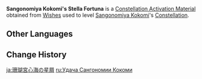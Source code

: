 {{Item Infobox
|id           = 001154
|image        = Item Stella Fortuna (5 Star).png
|type         = Constellation Activation Materials
|group        = Stella Fortuna
|quality      = 5
|description  = [[Kokomi]]'s Constellation Activation Material
|source1      = [[Wishes]]
}}
'''Sangonomiya Kokomi's Stella Fortuna''' is a [[Constellation Activation Material]] obtained from [[Wishes]] used to level [[Sangonomiya Kokomi]]'s [[Constellation]].

==Other Languages==
{{Other Languages
|en      = Sangonomiya Kokomi's Stella Fortuna
|zhs     = 珊瑚宫心海的命星
|zhs_rm  = Shānhúgōng Xīnhǎi de Mìngxīng
|zht     = 珊瑚宮心海的命星
|zht_rm  = Shānhúgōng Xīnhǎi de Mìngxīng
|zh_tl   = Sangonomiya Kokomi's {{Lex|Stella Fortuna|zh}}
|ja      = {{Rubi|珊|さん|瑚|ご|宮|のみや|心|ここ|海|み}}の星屑
|ja_rm   = Sangonomiya Kokomi no Hoshikuzu
|ja_tl   = Sangonomiya Kokomi's {{Lex|Stella Fortuna|ja}}
|ko      = 산고노미야 코코미의 운명의 별
|ko_rm   = Sangonomiya Kokomi-ui Unmyeong-ui Byeol
|ko_tl   = Sangonomiya Kokomi's {{Lex|Stella Fortuna|ko}}
|es      = Stella Fortuna de Sangonomiya Kokomi
|es_tl   = Sangonomiya Kokomi's Stella Fortuna
|fr      = Stella Fortuna de Sangonomiya Kokomi
|fr_tl   = Sangonomiya Kokomi's Stella Fortuna
|ru      = <!--Удача Кокоми-->
|ru_tl   = <!--Sangonomiya Kokomi's {{Lex|Stella Fortuna|ru}}-->
|th      = ดวงดาวแห่งชีวิตของ Sangonomiya Kokomi
|th_rm   = Duangdao haeng Chiwit khong Sangonomiya Kokomi
|th_tl   = Sangonomiya Kokomi's {{Lex|Stella Fortuna|th}}
|vi      = Chòm Sao Của Sangonomiya Kokomi
|vi_tl   = Sangonomiya Kokomi's {{Lex|Stella Fortuna|vi}}
|de      = Stella Fortuna von Sangonomiya Kokomi
|de_tl   = Sangonomiya Kokomi's Stella Fortuna
|id      = Sangonomiya Kokomi's Stella Fortuna
|pt      = <!--Constelação de Sangonomiya Kokomi/Stella Fortuna de Sangonomiya Kokomi-->
|pt_tl   = <!--Sangonomiya Kokomi's Stella Fortuna-->
|tr      = <!--Sangonomiya Kokomi' Yaşam Yıldızı-->
|tr_tl   = <!--Sangonomiya Kokomi's Stella Fortuna-->
|it      = Stella Fortuna di Sangonomiya Kokomi
|it_tl   = Sangonomiya Kokomi's Stella Fortuna
}}

==Change History==
{{Change History|2.1}}

[[ja:珊瑚宮心海の星屑]]
[[ru:Удача Сангономии Кокоми]]